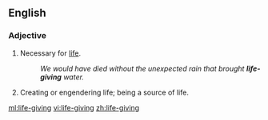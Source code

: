 ==English==

===Adjective===
{{en-adj}}

# Necessary for [[life]].
#:''We would have died without the unexpected rain that brought '''life-giving''' water.''
# Creating or engendering life; being a source of life.

[[ml:life-giving]]
[[vi:life-giving]]
[[zh:life-giving]]